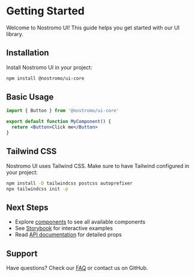 # Getting Started

Welcome to Nostromo UI! This guide helps you get started with our UI library.

## Installation

Install Nostromo UI in your project:

```bash
npm install @nostromo/ui-core
```

## Basic Usage

```jsx
import { Button } from '@nostromo/ui-core'

export default function MyComponent() {
  return <Button>Click me</Button>
}
```

## Tailwind CSS

Nostromo UI uses Tailwind CSS. Make sure to have Tailwind configured in your project:

```bash
npm install -D tailwindcss postcss autoprefixer
npx tailwindcss init -p
```

## Next Steps

- Explore [components](/components/button) to see all available components
- See [Storybook](/storybook) for interactive examples
- Read [API documentation](/api) for detailed props

## Support

Have questions? Check our [FAQ](/faq) or contact us on GitHub.
